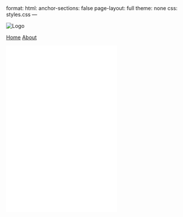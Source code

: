 <!-- index.qmd -->
---
format:
  html:
    anchor-sections: false
    page-layout: full
    theme: none
    css: styles.css
---

::: {.navbar}
::: {.nav-content}
::: {.nav-title}
<img src="img/logo_white.png" alt="Logo" class="nav-logo">
:::
::: {.nav-links}
[Home](index.qmd){.active}
[About](about.qmd)
:::
:::
:::

<div class="main-container">
  <section class="frame-section">
    <iframe src="intro.html" class="fullscreen-frame" scrolling="no" frameborder="0"></iframe>
  </section>
  
  <section class="frame-section">
    <iframe src="custom-widget.html" class="fullscreen-frame" scrolling="no" frameborder="0"></iframe>
  </section>
  
  <section class="frame-section">
    <iframe src="publication-widget.html" class="fullscreen-frame" scrolling="no" frameborder="0"></iframe>
  </section>
</div>
